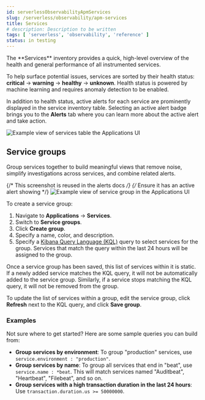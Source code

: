 ```yaml
---
id: serverlessObservabilityApmServices
slug: /serverless/observability/apm-services
title: Services
# description: Description to be written
tags: [ 'serverless', 'observability', 'reference' ]
status: in testing
---
```



<DocBadge template="technical preview" />
The **Services** inventory provides a quick, high-level overview of the health and general
performance of all instrumented services.

To help surface potential issues, services are sorted by their health status:
**critical** -> **warning** -> **healthy** -> **unknown**.
Health status is powered by <DocLink id="serverlessObservabilityApmIntegrateWithMachineLearning">machine learning</DocLink>
and requires anomaly detection to be enabled.

In addition to health status, active alerts for each service are prominently displayed in the service inventory table. Selecting an active alert badge brings you to the **Alerts** tab where you can learn more about the active alert and take action.

![Example view of services table the Applications UI](images/services/apm-services-overview.png)

## Service groups

<DocCallOut template="beta" />

Group services together to build meaningful views that remove noise, simplify investigations across services,
and combine related alerts.

{/* This screenshot is reused in the alerts docs */}
{/* Ensure it has an active alert showing */}
![Example view of service group in the Applications UI](images/services/apm-service-group.png)

To create a service group:

1. Navigate to **Applications** -> **Services**.
1. Switch to **Service groups**.
1. Click **Create group**.
1. Specify a name, color, and description.
1. Specify a [Kibana Query Language (KQL)](((kibana-ref))/kuery-query.html) query to select
   services for the group. Services that match the query within the last 24 hours will be assigned to the group.

<DocCallOut title="Note">

Once a service group has been saved, this list of services within it is static.
If a newly added service matches the KQL query, it will not be automatically added to the service group.
Similarly, if a service stops matching the KQL query, it will not be removed from the group.

To update the list of services within a group,
edit the service group, click **Refresh** next to the KQL query, and click **Save group**.

</DocCallOut>

### Examples

Not sure where to get started? Here are some sample queries you can build from:

* **Group services by environment**: To group "production" services, use `service.environment : "production"`.
* **Group services by name**: To group all services that end in "beat", use `service.name : *beat`. This will match services named "Auditbeat", "Heartbeat", "Filebeat", and so on.
* **Group services with a high transaction duration in the last 24 hours**: Use `transaction.duration.us >= 50000000`.


<Feedback slug="/serverless/observability/apm-services" />
